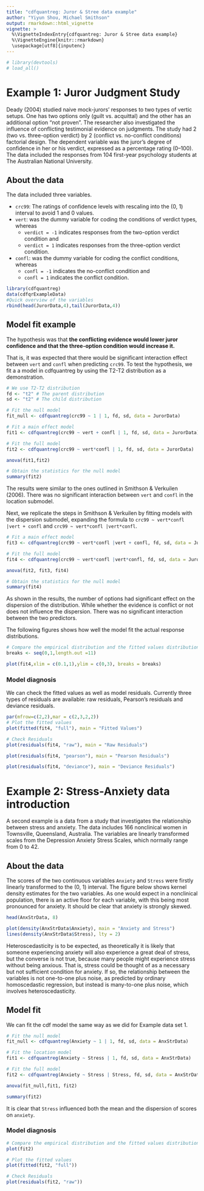 ---
title: "cdfquantreg: Juror & Stree data example"
author: "Yiyun Shou, Michael Smithson"
output: rmarkdown::html_vignette
vignette: >
  %\VignetteIndexEntry{cdfquantreg: Juror & Stree data example}
  %\VignetteEngine{knitr::rmarkdown}
  \usepackage[utf8]{inputenc}
---

```{r, echo=FALSE, warning=FALSE, message=FALSE}
# library(devtools)
# load_all()
```

# Example 1: Juror Judgment Study

Deady (2004) studied naive mock-jurors' responses to two types of vertic setups. One has two options only (guilt vs. acquittal) and the other has an additional option "not proven". 
The researcher also investigated the influence of conflicting testimonial evidence on judgments. 
The study had 2 (two vs. three-option verdict) by 2 (conflict vs. no-conflict conditions) factorial design. The dependent variable was the juror’s degree of confidence in her or his verdict, expressed as a percentage rating (0–100). The data included the responses from 104 first-year psychology students at The Australian National University. 

## About the data 

The data included three variables.

* `crc99`: The ratings of confidence levels with rescaling into the (0, 1) interval to avoid 1 and 0 values.
* `vert`: was the dummy variable for coding the conditions of verdict types, whereas 
    + `verdict = -1` indicates responses from the two-option verdict condition and 
    + `verdict = 1` indicates responses from the three-option verdict condition.
* `confl`: was the dummy variable for coding the conflict conditions, whereas 
    + `confl = -1` indicates the no-conflict condition and 
    + `confl = 1` indicates the conflict condition.


```{r}
library(cdfquantreg)
data(cdfqrExampleData)
#Quick overview of the variables
rbind(head(JurorData,4),tail(JurorData,4))
```


## Model fit example

The hypothesis was that **the conflicting evidence would lower juror confidence and that the three-option condition would increase it.**

That is, it was expected that there would be significant interaction effect between `vert` and `confl` when predicting `crc99`. To test the hypothesis, we fit a a model in cdfquantreg by using the T2-T2 distribution as a demonstration. 

```{r fit}
# We use T2-T2 distribution
fd <- "t2" # The parent distribution
sd <- "t2" # The child distribution

# Fit the null model
fit_null <- cdfquantreg(crc99 ~ 1 | 1, fd, sd, data = JurorData)

# Fit a main effect model
fit1 <- cdfquantreg(crc99 ~ vert + confl | 1, fd, sd, data = JurorData)

# Fit the full model
fit2 <- cdfquantreg(crc99 ~ vert*confl | 1, fd, sd, data = JurorData)

anova(fit1,fit2)

# Obtain the statistics for the null model
summary(fit2)
```

The results were similar to the ones outlined in Smithson & Verkuilen (2006). There was no significant interaction between `vert` and `confl` in the location submodel.

Next, we replicate the steps in Smithson & Verkuilen by fitting models with the dispersion submodel, expanding the formula to `crc99 ~ vert*confl |vert + confl` and `crc99 ~ vert*confl |vert*confl`.

```{r fit_dismod}
# Fit a main effect model
fit3 <- cdfquantreg(crc99 ~ vert*confl |vert + confl, fd, sd, data = JurorData)

# Fit the full model
fit4 <- cdfquantreg(crc99 ~ vert*confl |vert*confl, fd, sd, data = JurorData)

anova(fit2, fit3, fit4)

# Obtain the statistics for the null model
summary(fit4)
```


As shown in the results, the number of options had significant effect on the dispersion of the distribution. While whether the evidence is conflict or not does not influence the dispersion. There was no significant interaction between the two predictors.

The following figures shows how well the model fit the actual response distributions.

```{r,fig.height=4, fig.width=8}
# Compare the empirical distribution and the fitted values distribution
breaks <- seq(0,1,length.out =11)

plot(fit4,xlim = c(0.1,1),ylim = c(0,3), breaks = breaks)
```


### Model diagnosis

We can check the fitted values as well as model residuals.
Currently three types of residuals are available: raw residuals, Pearson's residuals and deviance residuals.

```{r plotfit,fig.height=9, fig.width= 9}
par(mfrow=c(2,2),mar = c(2,3,2,2))
# Plot the fitted values
plot(fitted(fit4, "full"), main = "Fitted Values")

# Check Residuals
plot(residuals(fit4, "raw"), main = "Raw Residuals")

plot(residuals(fit4, "pearson"), main = "Pearson Residuals")

plot(residuals(fit4, "deviance"), main = "Deviance Residuals")
```

# Example 2: Stress-Anxiety data introduction

A second example is a data from a study that investigates the relationship between stress and anxiety. The data includes 166 nonclinical women in Townsville, Queensland, Australia. The variables are linearly transformed scales from the Depression Anxiety Stress Scales, which normally range from 0 to 42. 

## About the data 

The scores of the two continuous variables `Anxiety` and `Stress` were firstly linearly transformed to the (0, 1) interval. The figure below shows kernel density estimates for the two variables. As one would expect in a nonclinical population, there is an active floor for each variable, with this being most pronounced for anxiety. It should be clear that anxiety is strongly skewed. 

```{r, fig.height= 4, fig.width= 4}
head(AnxStrData, 8)

plot(density(AnxStrData$Anxiety), main = "Anxiety and Stress")
lines(density(AnxStrData$Stress), lty = 2)
```

Heteroscedasticity is to be expected, as theoretically it is likely that someone experiencing anxiety will also experience a great deal of stress, but the converse is not true, because many people might experience stress without being anxious. That is, stress could be thought of as a necessary but not sufficient condition for anxiety. If so, the relationship between the variables is not one-to-one plus noise, as predicted by ordinary homoscedastic regression, but instead is many-to-one plus noise, which involves heteroscedasticity. 

## Model fit

We can fit the cdf model the same way as we did for Example data set 1. 


```{r fit2}
# Fit the null model
fit_null <- cdfquantreg(Anxiety ~ 1 | 1, fd, sd, data = AnxStrData)

# Fit the location model
fit1 <- cdfquantreg(Anxiety ~ Stress | 1, fd, sd, data = AnxStrData)

# Fit the full model
fit2 <- cdfquantreg(Anxiety ~ Stress | Stress, fd, sd, data = AnxStrData)

anova(fit_null,fit1, fit2)

summary(fit2)
```

It is clear that `Stress` influenced both the mean and the dispersion of scores on `anxiety`. 


### Model diagnosis

```{r plotfit2, fig.height= 4, fig.width= 8}
# Compare the empirical distribution and the fitted values distribution
plot(fit2)

# Plot the fitted values
plot(fitted(fit2, "full"))

# Check Residuals
plot(residuals(fit2, "raw"))

```



